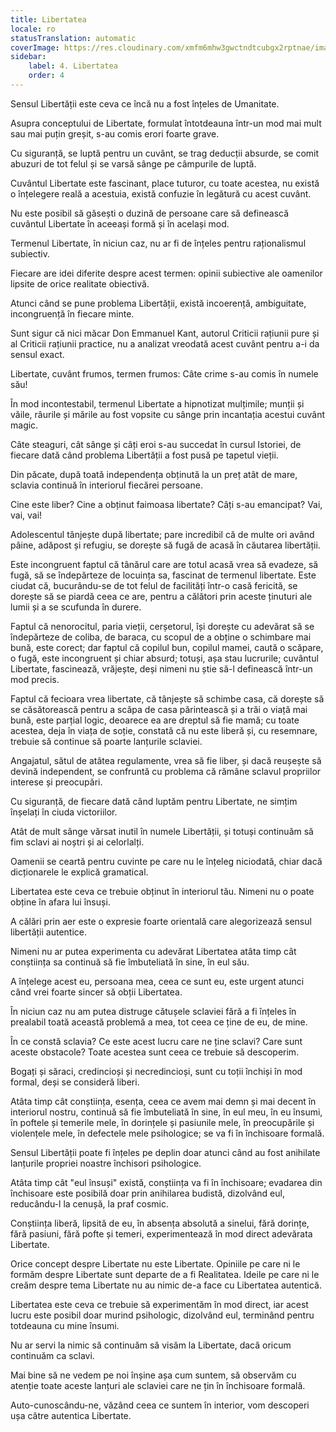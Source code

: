 ```yaml
---
title: Libertatea
locale: ro
statusTranslation: automatic
coverImage: https://res.cloudinary.com/xmfm6mhw3gwctndtcubgx2rptnae/image/upload/v1741354419/small_cover_la_gran_rebelion_28716e29d2.webp
sidebar:
    label: 4. Libertatea
    order: 4
---
```

Sensul Libertății este ceva ce încă nu a fost înțeles de Umanitate.

Asupra conceptului de Libertate, formulat întotdeauna într-un mod mai mult sau mai puțin greșit, s-au comis erori foarte grave.

Cu siguranță, se luptă pentru un cuvânt, se trag deducții absurde, se comit abuzuri de tot felul și se varsă sânge pe câmpurile de luptă.

Cuvântul Libertate este fascinant, place tuturor, cu toate acestea, nu există o înțelegere reală a acestuia, există confuzie în legătură cu acest cuvânt.

Nu este posibil să găsești o duzină de persoane care să definească cuvântul Libertate în aceeași formă și în același mod.

Termenul Libertate, în niciun caz, nu ar fi de înțeles pentru raționalismul subiectiv.

Fiecare are idei diferite despre acest termen: opinii subiective ale oamenilor lipsite de orice realitate obiectivă.

Atunci când se pune problema Libertății, există incoerență, ambiguitate, incongruență în fiecare minte.

Sunt sigur că nici măcar Don Emmanuel Kant, autorul Criticii rațiunii pure și al Criticii rațiunii practice, nu a analizat vreodată acest cuvânt pentru a-i da sensul exact.

Libertate, cuvânt frumos, termen frumos: Câte crime s-au comis în numele său!

În mod incontestabil, termenul Libertate a hipnotizat mulțimile; munții și văile, râurile și mările au fost vopsite cu sânge prin incantația acestui cuvânt magic.

Câte steaguri, cât sânge și câți eroi s-au succedat în cursul Istoriei, de fiecare dată când problema Libertății a fost pusă pe tapetul vieții.

Din păcate, după toată independența obținută la un preț atât de mare, sclavia continuă în interiorul fiecărei persoane.

Cine este liber? Cine a obținut faimoasa libertate? Câți s-au emancipat? Vai, vai, vai!

Adolescentul tânjește după libertate; pare incredibil că de multe ori având pâine, adăpost și refugiu, se dorește să fugă de acasă în căutarea libertății.

Este incongruent faptul că tânărul care are totul acasă vrea să evadeze, să fugă, să se îndepărteze de locuința sa, fascinat de termenul libertate. Este ciudat că, bucurându-se de tot felul de facilități într-o casă fericită, se dorește să se piardă ceea ce are, pentru a călători prin aceste ținuturi ale lumii și a se scufunda în durere.

Faptul că nenorocitul, paria vieții, cerșetorul, își dorește cu adevărat să se îndepărteze de coliba, de baraca, cu scopul de a obține o schimbare mai bună, este corect; dar faptul că copilul bun, copilul mamei, caută o scăpare, o fugă, este incongruent și chiar absurd; totuși, așa stau lucrurile; cuvântul Libertate, fascinează, vrăjește, deși nimeni nu știe să-l definească într-un mod precis.

Faptul că fecioara vrea libertate, că tânjește să schimbe casa, că dorește să se căsătorească pentru a scăpa de casa părintească și a trăi o viață mai bună, este parțial logic, deoarece ea are dreptul să fie mamă; cu toate acestea, deja în viața de soție, constată că nu este liberă și, cu resemnare, trebuie să continue să poarte lanțurile sclaviei.

Angajatul, sătul de atâtea regulamente, vrea să fie liber, și dacă reușește să devină independent, se confruntă cu problema că rămâne sclavul propriilor interese și preocupări.

Cu siguranță, de fiecare dată când luptăm pentru Libertate, ne simțim înșelați în ciuda victoriilor.

Atât de mult sânge vărsat inutil în numele Libertății, și totuși continuăm să fim sclavi ai noștri și ai celorlalți.

Oamenii se ceartă pentru cuvinte pe care nu le înțeleg niciodată, chiar dacă dicționarele le explică gramatical.

Libertatea este ceva ce trebuie obținut în interiorul tău. Nimeni nu o poate obține în afara lui însuși.

A călări prin aer este o expresie foarte orientală care alegorizează sensul libertății autentice.

Nimeni nu ar putea experimenta cu adevărat Libertatea atâta timp cât conștiința sa continuă să fie îmbuteliată în sine, în eul său.

A înțelege acest eu, persoana mea, ceea ce sunt eu, este urgent atunci când vrei foarte sincer să obții Libertatea.

În niciun caz nu am putea distruge cătușele sclaviei fără a fi înțeles în prealabil toată această problemă a mea, tot ceea ce ține de eu, de mine.

În ce constă sclavia? Ce este acest lucru care ne ține sclavi? Care sunt aceste obstacole? Toate acestea sunt ceea ce trebuie să descoperim.

Bogați și săraci, credincioși și necredincioși, sunt cu toții închiși în mod formal, deși se consideră liberi.

Atâta timp cât conștiința, esența, ceea ce avem mai demn și mai decent în interiorul nostru, continuă să fie îmbuteliată în sine, în eul meu, în eu însumi, în poftele și temerile mele, în dorințele și pasiunile mele, în preocupările și violențele mele, în defectele mele psihologice; se va fi în închisoare formală.

Sensul Libertății poate fi înțeles pe deplin doar atunci când au fost anihilate lanțurile propriei noastre închisori psihologice.

Atâta timp cât "eul însuși" există, conștiința va fi în închisoare; evadarea din închisoare este posibilă doar prin anihilarea budistă, dizolvând eul, reducându-l la cenușă, la praf cosmic.

Conștiința liberă, lipsită de eu, în absența absolută a sinelui, fără dorințe, fără pasiuni, fără pofte și temeri, experimentează în mod direct adevărata Libertate.

Orice concept despre Libertate nu este Libertate. Opiniile pe care ni le formăm despre Libertate sunt departe de a fi Realitatea. Ideile pe care ni le creăm despre tema Libertate nu au nimic de-a face cu Libertatea autentică.

Libertatea este ceva ce trebuie să experimentăm în mod direct, iar acest lucru este posibil doar murind psihologic, dizolvând eul, terminând pentru totdeauna cu mine însumi.

Nu ar servi la nimic să continuăm să visăm la Libertate, dacă oricum continuăm ca sclavi.

Mai bine să ne vedem pe noi înșine așa cum suntem, să observăm cu atenție toate aceste lanțuri ale sclaviei care ne țin în închisoare formală.

Auto-cunoscându-ne, văzând ceea ce suntem în interior, vom descoperi ușa către autentica Libertate.

